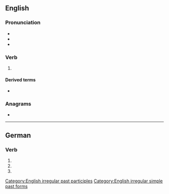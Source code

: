 ==English==

===Pronunciation===
* {{IPA|en|/ˈdɛlt/}}
* {{audio|en|en-us-dealt.ogg|Audio (US)}}
* {{rhymes|en|ɛlt}}

===Verb===
{{head|en|verb form}}

# {{en-past of|deal}}

====Derived terms====
* {{l|en|play the hand one is dealt}}

===Anagrams===
* {{anagrams|en|a=adelt|DELTA|Delta|atled|dalet|delta|lated|taled}}

[[Category:English irregular past participles]]
[[Category:English irregular simple past forms]]

----

==German==

===Verb===
{{head|de|verb form}}

# {{de-verb form of|dealen|3|s|g}}
# {{de-verb form of|dealen|2|p|g}}
# {{de-verb form of|dealen|i|p}}